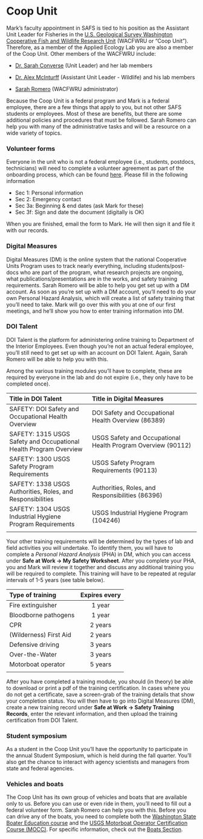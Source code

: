 # Coop Unit

<p></p>

Mark's faculty appointment in SAFS is tied to his position as the Assistant Unit Leader for Fisheries in the [U.S. Geological Survey Washington Cooperative Fish and Wildlife Research Unit](https://depts.washington.edu/wacfwru/) (WACFWRU or "Coop Unit"). Therefore, as a member of the Applied Ecology Lab you are also a member of the Coop Unit. Other members of the WACFWRU include:

* [Dr. Sarah Converse](https://fish.uw.edu/faculty/sarah-converse/) (Unit Leader) and her lab members

* [Dr. Alex McInturff](https://alexmcinturff.com/) (Assistant Unit Leader - Wildlife) and his lab members

* [Sarah Romero](mailto:sarahjh@uw.edu) (WACFWRU administrator)

Because the Coop Unit is a federal program and Mark is a federal employee, there are a few things that apply to you, but not other SAFS students or employees. Most of these are benefits, but there are some additional policies and procedures that must be followed. Sarah Romero can help you with many of the administrative tasks and will be a resource on a wide variety of topics. 


### Volunteer forms

Everyone in the unit who is not a federal employee (i.e., students, postdocs, technicians) will need to complete a volunteer agreement as part of the onboarding process, which can be found [here](resources/USGS_Form_9_2080_fillable.pdf). Please fill in the following information

* Sec 1: Personal information
* Sec 2: Emergency contact
* Sec 3a: Beginning & end dates (ask Mark for these)
* Sec 3f: Sign and date the document (digitally is OK)

When you are finished, email the form to Mark. He will then sign it and file it with our records.


### Digital Measures

Digital Measures (DM) is the online system that the national Cooperative Units Program uses to track nearly everything, including students/post-docs who are part of the program, what research projects are ongoing, what publications/presentations are in the works, and safety training requirements. Sarah Romero will be able to help you get set up with a DM account. As soon as you're set up with a DM account, you'll need to do your own Personal Hazard Analysis, which will create a list of safety training that you'll need to take. Mark will go over this with you at one of our first meetings, and he'll show you how to enter training information into DM. 


### DOI Talent

DOI Talent is the platform for administering online training to Department of the Interior Employees. Even though you're not an actual federal employee, you'll still need to get set up with an account on DOI Talent. Again, Sarah Romero will be able to help you with this.

Among the various training modules you'll have to complete, these are required by everyone in the lab and do not expire (i.e., they only have to be completed once).

| Title in DOI Talent | Title in Digital Measures |
|:--------------------|:--------------------------|
| SAFETY: DOI Safety and Occupational Health Overview | DOI Safety and Occupational Health Overview (86389) | 
| SAFETY: 1315 USGS Safety and Occupational Health Program Overview | USGS Safety and Occupational Health Program Overview (90112) |  
| SAFETY: 1300 USGS Safety Program Requirements | USGS Safety Program Requirements (90113) | 
| SAFETY: 1338 USGS Authorities, Roles, and Responsibilities | Authorities, Roles, and Responsibilities (86396) | 
| SAFETY: 1304 USGS Industrial Hygiene Program Requirements | USGS Industrial Hygiene Program (104246) | 
| | | 

Your other training requirements will be determined by the types of lab and field activities you will undertake. To identify them, you will have to complete a _Personal Hazard Analysis_ (PHA) in DM, which you can access under **Safe at Work &rarr; My Safety Worksheet**. After you complete your PHA, you and Mark will review it together and discuss any additional training you will be required to complete. This training will have to be repeated at regular intervals of 1-5 years (see table below).

| Type of training | Expires every |
|:---------|:-------------:|    
| Fire extinguisher | 1 year |
| Bloodborne pathogens | 1 year |
| CPR | 2 years |
| (Wilderness) First Aid | 2 years |
| Defensive driving | 3 years |
| Over-the-Water | 3 years |
| Motorboat operator | 5 years |
| | | 

After you have completed a training module, you should (in theory) be able to download or print a pdf of the training certification. In cases where you do not get a certificate, save a screen-grab of the training details that show your completion status. You will then have to go into Digital Measures (DM), create a new training record under **Safe at Work &rarr; Safety Training Records**, enter the relevant information, and then upload the training certification from DOI Talent.


### Student symposium

As a student in the Coop Unit you'll have the opportunity to participate in the annual Student Symposium, which is held during the fall quarter. You'll also get the chance to interact with agency scientists and managers from state and federal agencies.


### Vehicles and boats

The Coop Unit has its own group of vehicles and boats that are available only to us. Before you can use or even ride in them, you'll need to fill out a federal volunteer form. Sarah Romero can help you with this. Before you can drive any of the boats, you need to complete both the [Washington State Boater Education course](https://parks.state.wa.us/442/Mandatory-Boater-Education) and the [USGS Motorboat Operator Certification Course (MOCC)](https://water.usgs.gov/admin/memo/policy/wrdpolicy96.25.html). For specific information, check out the [Boats Section](https://scheuerell-lab.github.io/lab-book/boats.html).


